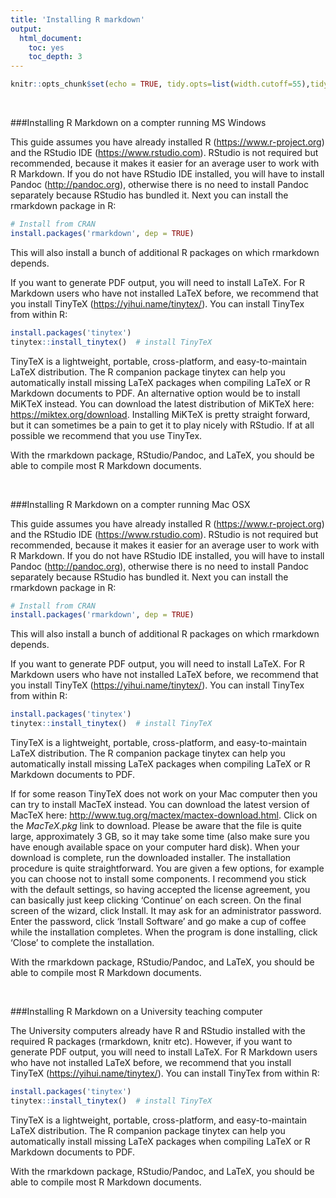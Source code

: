 ```yaml
---
title: 'Installing R markdown'
output: 
  html_document:
    toc: yes
    toc_depth: 3
---
```



```r
knitr::opts_chunk$set(echo = TRUE, tidy.opts=list(width.cutoff=55),tidy=TRUE)
```

<br>

###Installing R Markdown on a compter running MS Windows

This guide assumes you have already installed R (<https://www.r-project.org>) and the RStudio IDE (<https://www.rstudio.com>). RStudio is not required but recommended, because it makes it easier for an average user to work with R Markdown. If you do not have RStudio IDE installed, you will have to install Pandoc (<http://pandoc.org>), otherwise there is no need to install Pandoc separately because RStudio has bundled it. Next you can install the rmarkdown package in R:

```r
# Install from CRAN
install.packages('rmarkdown', dep = TRUE)
```

This will also install a bunch of additional R packages on which rmarkdown depends.
  
If you want to generate PDF output, you will need to install LaTeX. For R Markdown users who have not installed LaTeX before, we recommend that you install TinyTeX (<https://yihui.name/tinytex/>). You can install TinyTex from within R:

```r
install.packages('tinytex')
tinytex::install_tinytex()  # install TinyTeX
```

TinyTeX is a lightweight, portable, cross-platform, and easy-to-maintain LaTeX distribution. The R companion package tinytex can help you automatically install missing LaTeX packages when compiling LaTeX or R Markdown documents to PDF. An alternative option would be to install MiKTeX instead. You can download the latest distribution of MiKTeX here: <https://miktex.org/download>. Installing MiKTeX is pretty straight forward, but it can sometimes be a pain to get it to play nicely with RStudio. If at all possible we recommend that you use TinyTex. 

With the rmarkdown package, RStudio/Pandoc, and LaTeX, you should be able to compile most R Markdown documents.

<br>

###Installing R Markdown on a compter running Mac OSX

This guide assumes you have already installed R (<https://www.r-project.org>) and the RStudio IDE (<https://www.rstudio.com>). RStudio is not required but recommended, because it makes it easier for an average user to work with R Markdown. If you do not have RStudio IDE installed, you will have to install Pandoc (<http://pandoc.org>), otherwise there is no need to install Pandoc separately because RStudio has bundled it. Next you can install the rmarkdown package in R:

```r
# Install from CRAN
install.packages('rmarkdown', dep = TRUE)
```
This will also install a bunch of additional R packages on which rmarkdown depends.
  
If you want to generate PDF output, you will need to install LaTeX. For R Markdown users who have not installed LaTeX before, we recommend that you install TinyTeX (<https://yihui.name/tinytex/>). You can install TinyTex from within R:

```r
install.packages('tinytex')
tinytex::install_tinytex()  # install TinyTeX
```

TinyTeX is a lightweight, portable, cross-platform, and easy-to-maintain LaTeX distribution. The R companion package tinytex can help you automatically install missing LaTeX packages when compiling LaTeX or R Markdown documents to PDF.

If for some reason TinyTeX does not work on your Mac computer then you can try to install MacTeX instead. You can download the latest version of MacTeX here: <http://www.tug.org/mactex/mactex-download.html>. Click on the *MacTeX.pkg* link to download. Please be aware that the file is quite large, approximately 3 GB, so it may take some time (also make sure you have enough available space on your computer hard disk). When your download is complete, run the downloaded installer. The installation procedure is quite straightforward. You are given a few options, for example you can choose not to install some components. I recommend you stick with the default settings, so having accepted the license agreement, you can basically just keep clicking 'Continue' on each screen. On the final screen of the wizard, click Install. It may ask for an administrator password. Enter the password, click 'Install Software' and go make a cup of coffee while the installation completes. When the program is done installing, click 'Close' to complete the installation.
  
With the rmarkdown package, RStudio/Pandoc, and LaTeX, you should be able to compile most R Markdown documents.

<br>

###Installing R Markdown on a University teaching computer

The University computers already have R and RStudio installed with the required R packages (rmarkdown, knitr etc). However, if you want to generate PDF output, you will need to install LaTeX. For R Markdown users who have not installed LaTeX before, we recommend that you install TinyTeX (<https://yihui.name/tinytex/>). You can install TinyTex from within R:

```r
install.packages('tinytex')
tinytex::install_tinytex()  # install TinyTeX
```

TinyTeX is a lightweight, portable, cross-platform, and easy-to-maintain LaTeX distribution. The R companion package tinytex can help you automatically install missing LaTeX packages when compiling LaTeX or R Markdown documents to PDF.
  
With the rmarkdown package, RStudio/Pandoc, and LaTeX, you should be able to compile most R Markdown documents.



